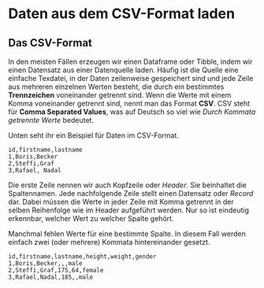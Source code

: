 # Daten aus dem CSV-Format laden

## Das CSV-Format
In den meisten Fällen erzeugen wir einen Dataframe oder Tibble, indem wir einen Datensatz aus einer Datenquelle laden. Häufig ist die Quelle eine einfache Texdatei, in der Daten zeilenweise gespeichert sind und jede Zeile aus mehreren einzelnen Werten besteht, die durch ein bestimmtes **Trennzeichen** voneinander getrennt sind. Wenn die Werte mit einem Komma voneinander getrennt sind, nennt man das Format **CSV**. CSV steht für **Comma Separated Values**, was auf Deutsch so viel wie _Durch Kommata getrennte Werte_ bedeutet.

Unten seht ihr ein Beispiel für Daten im CSV-Format.

```
id,firstname,lastname
1,Boris,Becker
2,Steffi,Graf
3,Rafael, Nadal
```

Die erste Zeile nennen wir auch Kopfzeile oder *Header*. Sie beinhaltet die Spaltennamen. Jede nachfolgende Zeile stellt einen Datensatz oder *Record* dar. Dabei müssen die Werte in jeder Zeile mit Komma getrennt in der selben Reihenfolge wie im Header aufgeführt werden. Nur so ist eindeutig erkennbar, welcher Wert zu welcher Spalte gehört.

Manchmal fehlen Werte für eine bestimmte Spalte. In diesem Fall werden einfach zwei (oder mehrere) Kommata hintereinander gesetzt.

```
id,firstname,lastname,height,weight,gender
1,Boris,Becker,,,male
2,Steffi,Graf,175,64,female
3,Rafael,Nadal,185,,male
```
